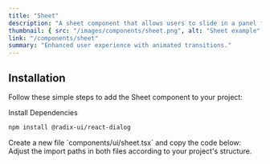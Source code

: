 ```yaml
---
title: "Sheet"
description: "A sheet component that allows users to slide in a panel from the left or right of the screen."
thumbnail: { src: "/images/components/sheet.png", alt: "Sheet example" }
link: "/components/sheet"
summary: "Enhanced user experience with animated transitions."
---
```


<ComponentPreview name="sheet-demo" />

## Installation

Follow these simple steps to add the Sheet component to your project:

<Steps>

<Step>
Install Dependencies
</Step>

```bash 
npm install @radix-ui/react-dialog 
```

<Step>
    Create a new file `components/ui/sheet.tsx` and copy the code below:
</Step>

<CollapsibleSource name="sheet" />

<Step>
    Adjust the import paths in both files according to your project's structure.
</Step>

</Steps>
